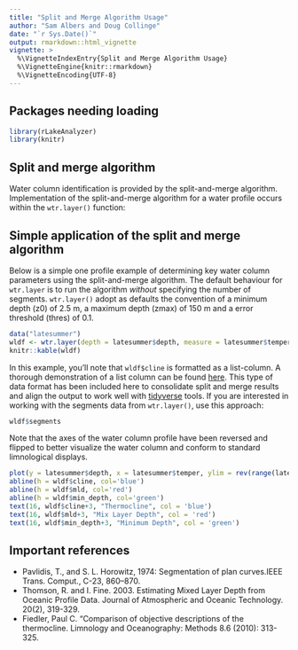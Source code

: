 ```yaml
---
title: "Split and Merge Algorithm Usage"
author: "Sam Albers and Doug Collinge"
date: "`r Sys.Date()`"
output: rmarkdown::html_vignette
vignette: >
  %\VignetteIndexEntry{Split and Merge Algorithm Usage}
  %\VignetteEngine{knitr::rmarkdown}
  %\VignetteEncoding{UTF-8}
---
```



## Packages needing loading
```r
library(rLakeAnalyzer)
library(knitr)
```


## Split and merge algorithm
Water column identification is provided by the split-and-merge algorithm. Implementation of the split-and-merge algorithm for a water profile occurs within the `wtr.layer()` function:

## Simple application of the split and merge algorithm
Below is a simple one profile example of determining key water column parameters using the split-and-merge algorithm. The default behaviour for `wtr.layer` is to run the algorithm *without* specifying the number of segments. `wtr.layer()` adopt as defaults the convention of a minimum depth (z0) of 2.5 m, a maximum depth (zmax) of 150 m and a error threshold (thres) of 0.1.
```r
data("latesummer")
wldf <- wtr.layer(depth = latesummer$depth, measure = latesummer$temper)
knitr::kable(wldf)
```

In this example, you'll note that `wldf$cline` is formatted as a list-column. A thorough demonstration of a list column can be found [here](https://jennybc.github.io/purrr-tutorial/ls13_list-columns.html). This type of data format has been included here to consolidate split and merge results and align the output to work well with [tidyverse](https://www.tidyverse.org/) tools. If you are interested in working with the segments data from `wtr.layer()`, use this approach:
```r
wldf$segments
```

Note that the axes of the water column profile have been reversed and flipped to better visualize the water column and conform to standard limnological displays. 
```r
plot(y = latesummer$depth, x = latesummer$temper, ylim = rev(range(latesummer$depth)))
abline(h = wldf$cline, col='blue')
abline(h = wldf$mld, col='red')
abline(h = wldf$min_depth, col='green')
text(16, wldf$cline+3, "Thermocline", col = 'blue')
text(16, wldf$mld+3, "Mix Layer Depth", col = 'red')
text(16, wldf$min_depth+3, "Minimum Depth", col = 'green')
```

## Important references
- Pavlidis, T., and S. L. Horowitz, 1974: Segmentation of plan curves.IEEE Trans. Comput., C-23, 860–870.
- Thomson, R. and I. Fine. 2003. Estimating Mixed Layer Depth from Oceanic Profile Data. Journal of Atmospheric and Oceanic Technology. 20(2), 319-329.
- Fiedler, Paul C. "Comparison of objective descriptions of the thermocline. Limnology and Oceanography: Methods 8.6 (2010): 313-325.

